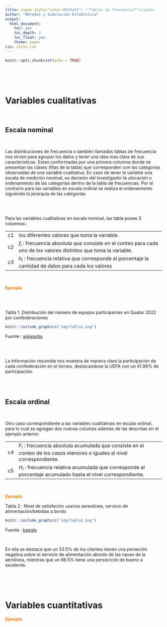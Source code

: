 ```yaml
---
title: <span style="color:#034a94"> **Tablas de frecuencia**</span>
author: "Métodos y Simulación Estadística"
output:
  html_document:
    toc: yes
    toc_depth: 2
    toc_float: yes
    theme: paper
css: style.css
---
```


```r
knitr::opts_chunk$set(echo = TRUE)
```
<br/><br/><br/>

# **Variables cualitativas**

</br>

## **Escala nominal**

</br>

Las distribuciones de frecuencia o también llamadas tablas de frecuencia nos sirven para agrupar los datos y tener una idea mas clara de sus características. Estan conformadas por una primera columna donde se presentan  las clases (filas de la tabla) que corresponden con las categorías observadas de una variable cualitativa. En caso de tener la variable una escala de medición nominal, es decisión del investigador la ubicación u ordenamiento de las categorías dentro de la tabla de frecuencias. Por el contrario para las variables en escala ordinal se realiza el ordenamiento siguiendo la jerarquía de las categorías 


</br></br>


Para las variables cualitativas en escala nominal, las tabla posee 3 columnas :

|      |                                                                                                                     |
|:-----|:--------------------------------------------------------------------------------------------------------------------|
|c1    | los diferentes valores que toma la variable.                                                                        |
|c2    | $f_{i}$ : frecuencia absoluta que consiste en el conteo para cada uno de los valores distintos que toma la variable.|
|c3    | $h_{i}$ : frecuencia relativa que corresponde al porcentaje la cantidad de datos para cada los valores              |

</br>

<span style="color:#FF7F00">**Ejemplo**</span>

</br></br>

Tabla 1. Distribución del número de equipos participantes en Quatar 2022 por confederaciones
```r
knitr::include_graphics("img/tabla1.png")
```

Fuente : [wikipedia](https://es.wikipedia.org/wiki/Clasificaci%C3%B3n_para_la_Copa_Mundial_de_F%C3%BAtbol_de_2022)

</br></br>

La información resumida nos muestra de manera clara la participación de cada confederación en el torneo, destacandose la UEFA con un 41.96% de participación.

</br></br>

## **Escala ordinal**

</br>

Otro caso correspondiente a las variables cualitativas en escala ordinal, para lo cual  se agregan dos nuevas columas además de las descritas en el ejemplo anterior.

|      |                                                                                                                  |
|:-----|:-----------------------------------------------------------------------------------------------------------------|
|c4    | $F_{i}$ : frecuencia absoluta acumulada que consiste en el conteo de los casos menores o iguales al nivel correspondiente.|
|c5    | $H_{i}$ : frecuencia relativa acumulada que corresponde al porcentaje acumulado hasta el nivel correspondiente.|

</br>

<span style="color:#FF7F00">**Ejemplo**</span>

Tabla 2 : Nivel de satisfación usarios aereolinea, servicio de alimentación/bebidas a bordo
```r
knitr::include_graphics("img/tabla2.png")
```
Fuente : [kaggle](https://www.kaggle.com/datasets/alfredoblancas/airline-passenger-satisfaction-spanish?resource=download)

</br>

En ella se destaca que un 33.5% de los clientes tienen una perseción negativa sobre el servicio de alimentación abordo de las naves de la aerolinea, mientras que un 66.5% tiene una persecicón de bueno a excelente.

</br></br></br>

# **Variables cuantitativas**



<span style="color:#FF7F00">**Ejemplo**</span>


<br/><br/>
